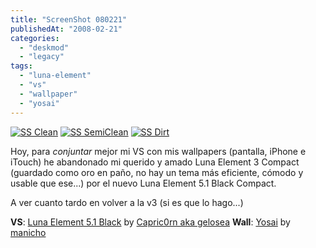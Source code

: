 ```yaml
---
title: "ScreenShot 080221"
publishedAt: "2008-02-21"
categories: 
  - "deskmod"
  - "legacy"
tags: 
  - "luna-element"
  - "vs"
  - "wallpaper"
  - "yosai"
---
```


[![SS Clean](http://rick.jinlabs.com/wp-content/uploads/2008/02/ss080221-clean.thumbnail.jpg)](http://rick.jinlabs.com/wp-content/uploads/2008/02/ss080221-clean.jpg "SS Clean") [![SS SemiClean](http://rick.jinlabs.com/wp-content/uploads/2008/02/ss080221-sclean.thumbnail.jpg)](http://rick.jinlabs.com/wp-content/uploads/2008/02/ss080221-sclean.jpg "SS SemiClean") [![SS Dirt](http://rick.jinlabs.com/wp-content/uploads/2008/02/ss080221-dirt.thumbnail.jpg)](http://rick.jinlabs.com/wp-content/uploads/2008/02/ss080221-dirt.jpg "SS Dirt")

Hoy, para _conjuntar_ mejor mi VS con mis wallpapers (pantalla, iPhone e iTouch) he abandonado mi querido y amado Luna Element 3 Compact (guardado como oro en paño, no hay un tema más eficiente, cómodo y usable que ese...) por el nuevo Luna Element 5.1 Black Compact.

A ver cuanto tardo en volver a la v3 (si es que lo hago...)

**VS**: [Luna Element 5.1 Black](http://gelosea.deviantart.com/art/Luna-Element-v5-1-Black-57571128) by [Capric0rn aka gelosea](http://gelosea.deviantart.com/) **Wall**: [Yosai](http://manicho.deviantart.com/art/Yosai-73401838) by [manicho](http://manicho.deviantart.com/)
